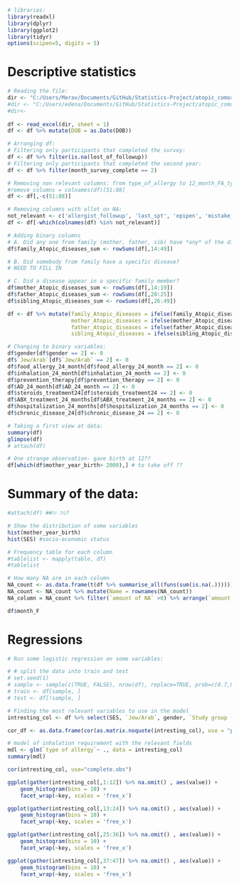 ```r
# libraries:
library(readxl)
library(dplyr)
library(ggplot2)
library(tidyr)
options(scipen=5, digits = 5)
```

# Descriptive statistics

```r
# Reading the file:
dir <- "C:/Users/Merav/Documents/GitHub/Statistics-Project/atopic_comorbidities_first_second_year_1.11.22_raw.xlsx"
#dir <- "C:/Users/edena/Documents/GitHub/Statistics-Project/atopic_comorbidities_first_second_year_1.11.22_raw.xlsx"
#dir<- 
    
df <- read_excel(dir, sheet = 1)
df <- df %>% mutate(DOB = as.Date(DOB)) 

# Arranging df:
# Filtering only participants that completed the survey:
df <- df %>% filter(is.na(lost_of_followup))
# Filtering only participants that completed the second year:
df <- df %>% filter(month_survey_complete == 2)

# Removing non relevant columns: from type_of_allergy to 12_month_FA_type_allergy
#remove_columns = colnames(df)[51:88]
df <- df[,-c(51:88)]

# Removing columns with allot on NA:
not_relevant <- c('allergist_followup', 'last_spt', 'epipen', 'mistake_exposure', 'reaction_type24', 'diagnosis_by', 'lost_of_followup')
df <- df[-which(colnames(df) %in% not_relevant)]

# Adding binary columns 
# A. Did any one from family (mother, father, sib) have *any* of the disease?
df$family_Atopic_diseases_sum <- rowSums(df[,14:49])

# B. Did somebody from family have a specific disease?
# NEED TO FILL IN

# C. Did a disease appear in a specific family member?
df$mother_Atopic_diseases_sum <- rowSums(df[,14:19])
df$father_Atopic_diseases_sum <- rowSums(df[,20:25])
df$sibling_Atopic_diseases_sum <- rowSums(df[,26:49])

df <- df %>% mutate(family_Atopic_diseases = ifelse(family_Atopic_diseases_sum >0,1,0),
                    mother_Atopic_diseases = ifelse(mother_Atopic_diseases_sum>0,1,0),
                    father_Atopic_diseases = ifelse(father_Atopic_diseases_sum > 0, 1,0),
                    sibling_Atopic_diseases = ifelse(sibling_Atopic_diseases_sum > 0 ,1, 0))

# Changing to binary variables:
df$gender[df$gender == 2] <- 0
df$`Jew/Arab`[df$`Jew/Arab` == 2] <- 0
df$food_allergy_24_month[df$food_allergy_24_month == 2] <- 0
df$inhalation_24_month[df$inhalation_24_month == 2] <- 0
df$prevention_therapy[df$prevention_therapy == 2] <- 0
df$AD_24_month[df$AD_24_month == 2] <- 0
df$steroids_treatment24[df$steroids_treatment24 == 2] <- 0
df$ABX_treatment_24_months[df$ABX_treatment_24_months == 2] <- 0
df$hospitalization_24_months[df$hospitalization_24_months == 2] <- 0
df$chronic_disease_24[df$chronic_disease_24 == 2] <- 0
```

```r
# Taking a first view at data: 
summary(df)
glimpse(df)
# attach(df)

# One strange observation- gave birth at 12??
df[which(df$mother_year_birth> 2000),] # to take off ?? 
```


# Summary of the data:
```r
#attach(df) ##מה זה?

# Show the distribution of some variables
hist(mother_year_birth)
hist(SES) #socio-economic status
```

```r
# Frequency table for each column
#tablelist <- mapply(table, df)
#tablelist
```

```r
# How many NA are in each column
NA_count <- as.data.frame(t(df %>% summarise_all(funs(sum(is.na(.)))))) %>% dplyr::rename("amount of NA" = 1) 
NA_count <- NA_count %>% mutate(Name = rownames(NA_count))
NA_column = NA_count %>% filter(`amount of NA` >0) %>% arrange(`amount of NA`)
```

```r
df$month_F

```




# Regressions

```r
# Run some logistic regression on some variables:

# # split the data into train and test 
# set.seed(1)
# sample <- sample(c(TRUE, FALSE), nrow(df), replace=TRUE, prob=c(0.7,0.3))
# train <- df[sample, ]
# test <- df[!sample, ]  

# Finding the most relevant variables to use in the model 
intresting_col <- df %>% select(SES, `Jew/Arab`, gender, `Study group (MARCH 2020)`, study_group_COMEET, mother_education, number_of_children, preganancy_number, type_of_pregnancy, `mode of delivery`, `type of allergy`, Milk, Egg, Soy, Peanuts, Sesame, Almonds, `Tree nuts`, `Other food`, `12_month_number_of_inhalations`, `12_month_FA_type_allergy`, HRAD_first_year, AD_first_year, FA_first_year, ABX_fisrt_year, number_of_ABX_first_year, vaccine_12mo, nursing_setup_at_12mo, daycare_24month, vaccines_24month, food_allergy_24_month, inhalation_24_month, number_inhalation, prevention_therapy, AD_24_month, AD_treatment_24_month, steroids_treatment24, number_steroid_treat, chronic_rhinitis_24_month, number_ABX_treatment_24_months, hospitalization_24_months, chronic_disease_24, month_survey_complete, family_Atopic_diseases, mother_Atopic_diseases, father_Atopic_diseases, sibling_Atopic_diseases)

cor_df <- as.data.frame(cor(as.matrix.noquote(intresting_col), use = "pairwise.complete.obs"))

# model of inhalation requirement with the relevant fields 
mdl <- glm(`type of allergy`~ ., data = intresting_col)
summary(mdl)
```

```r
cor(intresting_col, use="complete.obs")
```
```r
ggplot(gather(intresting_col[,1:12]) %>% na.omit() , aes(value)) + 
    geom_histogram(bins = 10) + 
    facet_wrap(~key, scales = 'free_x')

ggplot(gather(intresting_col[,13:24]) %>% na.omit() , aes(value)) + 
    geom_histogram(bins = 10) + 
    facet_wrap(~key, scales = 'free_x')

ggplot(gather(intresting_col[,25:36]) %>% na.omit() , aes(value)) + 
    geom_histogram(bins = 10) + 
    facet_wrap(~key, scales = 'free_x')

ggplot(gather(intresting_col[,37:47]) %>% na.omit() , aes(value)) + 
    geom_histogram(bins = 10) + 
    facet_wrap(~key, scales = 'free_x')
```
